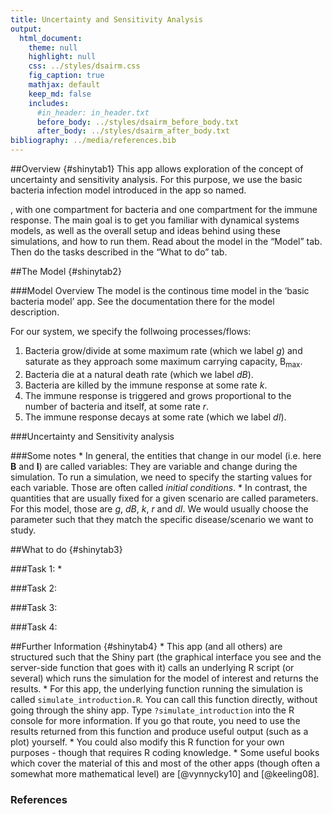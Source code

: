 ```yaml
---
title: Uncertainty and Sensitivity Analysis
output:
  html_document:
    theme: null
    highlight: null
    css: ../styles/dsairm.css
    fig_caption: true
    mathjax: default 
    keep_md: false
    includes:
      #in_header: in_header.txt
      before_body: ../styles/dsairm_before_body.txt
      after_body: ../styles/dsairm_after_body.txt 
bibliography: ../media/references.bib
---
```


##Overview {#shinytab1}
This app allows exploration of the concept of uncertainty and sensitivity analysis. 
For this purpose, we use the basic bacteria infection model introduced in the app so named. 

, with one compartment for bacteria and one compartment for the immune response. The main goal is to get you familiar with dynamical systems models, as well as the overall setup and ideas behind using these simulations, and how to run them. Read about the model in the "Model" tab. Then do the tasks described in the "What to do" tab.


##The Model {#shinytab2}

###Model Overview
The model is the continous time model in the 'basic bacteria model' app. See the documentation there for the model description.



For our system, we specify the follwoing processes/flows: 

1. Bacteria grow/divide at some maximum rate (which we label _g_) and saturate as they approach some maximum carrying capacity, B~max~. 
2. Bacteria die at a natural death rate (which we label _dB_).
3. Bacteria are killed by the immune response at some rate _k_.
4. The immune response is triggered and grows proportional to the number of bacteria and itself, at some rate _r_.
5. The immune response decays at some rate (which we label _dI_).



###Uncertainty and Sensitivity analysis



###Some notes
* In general, the entities that change in our model (i.e. here **B** and **I**) are called variables: They are variable and change during the simulation. To run a simulation, we need to specify the starting values for each variable. Those are often called _initial conditions_.
* In contrast, the quantities that are usually fixed for a given scenario are called parameters. For this model, those are _g_, _dB_, _k_, _r_ and _dI_. We would usually choose the parameter such that they match the specific disease/scenario we want to study. 
 


##What to do {#shinytab3}

###Task 1: 
*

###Task 2: 

###Task 3: 


###Task 4: 





##Further Information {#shinytab4}
* This app (and all others) are structured such that the Shiny part (the graphical interface you see and the server-side function that goes with it) calls an underlying R script (or several) which runs the simulation for the model of interest and returns the results.
* For this app, the underlying function running the simulation is called `simulate_introduction.R`. You can call this function directly, without going through the shiny app. Type `?simulate_introduction` into the R console for more information. If you go that route, you need to use the results returned from this function and produce useful output (such as a plot) yourself. 
* You could also modify this R function for your own purposes - though that requires R coding knowledge.
* Some useful books which cover the material of this and most of the other apps (though often a somewhat more mathematical level) are [@vynnycky10] and [@keeling08].

### References


